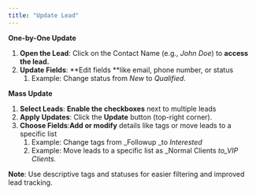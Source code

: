 ```yaml
---
title: "Update Lead"
---
```


**One-by-One Update**

1. **Open the Lead**: Click on the Contact Name (e.g., _John Doe_) to **access the lead.**
2. **Update Fields**: \*\*Edit fields \*\*like email, phone number, or status 
   1. Example: Change status from _New_ to _Qualified_.

**Mass Update**

1. **Select Leads**: **Enable the checkboxes** next to multiple leads 
2. **Apply Updates**: Click the **Update** button (top-right corner).
3. **Choose Fields**:**Add or modify**  details like tags or move leads to a specific list 
   1. Example: Change tags from \_Followup \_to _Interested_
   2. Example: Move leads to a specific list as \_Normal Clients _to_VIP Clients._

**Note**: Use descriptive tags and statuses for easier filtering and improved lead tracking.